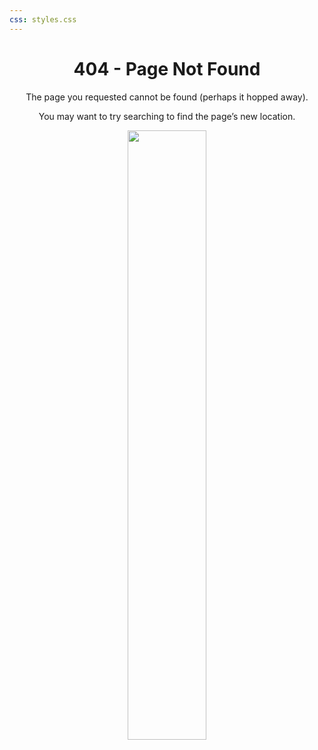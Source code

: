 ```yaml
---
css: styles.css
---
```


<center>
# 404 - Page Not Found

The page you requested cannot be found (perhaps it hopped away).

You may want to try searching to find the page's new location.


![](images/teaswamp_404.png){width=50%}

</center>
